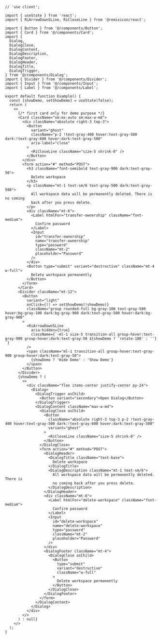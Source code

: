 ````tsx
// 'use client';

import { useState } from 'react';
import { RiArrowDownSLine, RiCloseLine } from '@remixicon/react';

import { Button } from '@/components/Button';
import { Card } from '@/components/Card';
import {
  Dialog,
  DialogClose,
  DialogContent,
  DialogDescription,
  DialogFooter,
  DialogHeader,
  DialogTitle,
  DialogTrigger,
} from '@/components/Dialog';
import { Divider } from '@/components/Divider';
import { Input } from '@/components/Input';
import { Label } from '@/components/Label';

export default function Example() {
  const [showDemo, setShowDemo] = useState(false);
  return (
    <>
      {/* first card only for demo purpose */}
      <Card className="sm:mx-auto sm:max-w-md">
        <div className="absolute right-3 top-3">
          <Button
            variant="ghost"
            className="p-2 !text-gray-400 hover:text-gray-500 dark:!text-gray-600 hover:dark:text-gray-500"
            aria-label="close"
          >
            <RiCloseLine className="size-5 shrink-0" />
          </Button>
        </div>
        <form action="#" method="POST">
          <h3 className="font-semibold text-gray-900 dark:text-gray-50">
            Delete workspace
          </h3>
          <p className="mt-1 text-sm/6 text-gray-500 dark:text-gray-500">
            All workspace data will be permanently deleted. There is no coming
            back after you press delete.
          </p>
          <div className="mt-6">
            <Label htmlFor="transfer-ownership" className="font-medium">
              Confirm password
            </Label>
            <Input
              id="transfer-ownership"
              name="transfer-ownership"
              type="password"
              className="mt-2"
              placeholder="Password"
            />
          </div>
          <Button type="submit" variant="destructive" className="mt-4 w-full">
            Delete workspace permanently
          </Button>
        </form>
      </Card>
      <Divider className="mt-12">
        <Button
          variant="light"
          onClick={() => setShowDemo(!showDemo)}
          className="group rounded-full bg-gray-100 text-gray-500 hover:bg-gray-100 dark:bg-gray-900 dark:text-gray-500 hover:dark:bg-gray-900"
        >
          <RiArrowDownSLine
            aria-hidden={true}
            className={`-ml-1 size-5 transition-all group-hover:text-gray-900 group-hover:dark:text-gray-50 ${showDemo ? 'rotate-180' : ''} `}
          />
          <span className="ml-1 transition-all group-hover:text-gray-900 group-hover:dark:text-gray-50">
            {showDemo ? 'Hide Demo' : 'Show Demo'}
          </span>
        </Button>
      </Divider>
      {showDemo ? (
        <>
          <div className="flex items-center justify-center py-24">
            <Dialog>
              <DialogTrigger asChild>
                <Button variant="secondary">Open Dialog</Button>
              </DialogTrigger>
              <DialogContent className="max-w-md">
                <DialogClose asChild>
                  <Button
                    className="absolute right-3 top-3 p-2 !text-gray-400 hover:text-gray-500 dark:!text-gray-600 hover:dark:text-gray-500"
                    variant="ghost"
                  >
                    <RiCloseLine className="size-5 shrink-0" />
                  </Button>
                </DialogClose>
                <form action="#" method="POST">
                  <DialogHeader>
                    <DialogTitle className="text-base">
                      Delete workspace
                    </DialogTitle>
                    <DialogDescription className="mt-1 text-sm/6">
                      All workspace data will be permanently deleted. There is
                      no coming back after you press delete.
                    </DialogDescription>
                  </DialogHeader>
                  <div className="mt-6">
                    <Label htmlFor="delete-workspace" className="font-medium">
                      Confirm password
                    </Label>
                    <Input
                      id="delete-workspace"
                      name="delete-workspace"
                      type="password"
                      className="mt-2"
                      placeholder="Password"
                    />
                  </div>
                  <DialogFooter className="mt-4">
                    <DialogClose asChild>
                      <Button
                        type="submit"
                        variant="destructive"
                        className="w-full"
                      >
                        Delete workspace permanently
                      </Button>
                    </DialogClose>
                  </DialogFooter>
                </form>
              </DialogContent>
            </Dialog>
          </div>
        </>
      ) : null}
    </>
  );
}

````